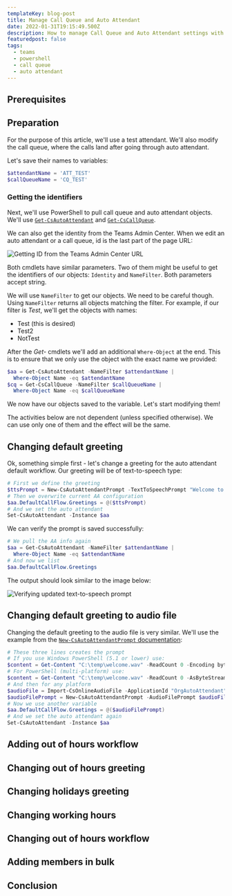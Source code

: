 ```yaml
---
templateKey: blog-post
title: Manage Call Queue and Auto Attendant
date: 2022-01-31T19:15:49.500Z
description: How to manage Call Queue and Auto Attendant settings with PowerShell
featuredpost: false
tags:
  - teams
  - powershell
  - call queue
  - auto attendant
---
```

## Prerequisites

## Preparation

For the purpose of this article, we'll use a test attendant. We'll also modify the call queue, where the calls land after going through auto attendant.

Let's save their names to variables:

```powershell
$attendantName = 'ATT_TEST'
$callQueueName = 'CQ_TEST'
```

### Getting the identifiers

Next, we'll use PowerShell to pull call queue and auto attendant objects. We'll use [`Get-CsAutoAttendant`](https://docs.microsoft.com/en-us/powershell/module/skype/get-csautoattendant?view=skype-ps) and [`Get-CsCallQueue`](https://docs.microsoft.com/en-us/powershell/module/skype/get-cscallqueue?view=skype-ps). 

<Tip>

We can also get the identity from the Teams Admin Center. When we edit an auto attendant or a call queue, id is the last part of the page URL:

![](../../img/aa-cq-management-getting-id.png "Getting ID from the Teams Admin Center URL")

</Tip>

Both cmdlets have similar parameters. Two of them might be useful to get the identifiers of our objects: `Identity` and `NameFilter`. Both parameters accept string.

We will use `NameFilter` to get our objects. We need to be careful though. Using `NameFilter` returns all objects matching the filter. For example, if our filter is *Test*, we'll get the objects with names:

* Test (this is desired)
* Test2
* NotTest

After the *Get-* cmdlets we'll add an additional `Where-Object` at the end. This is to ensure that we only use the object with the exact name we provided:

```powershell
$aa = Get-CsAutoAttendant -NameFilter $attendantName |
  Where-Object Name -eq $attendantName
$cq = Get-CsCallQueue -NameFilter $callQueueName |
  Where-Object Name -eq $callQueueName
```

We now have our objects saved to the variable. Let's start modifying them!

<Tip>

The activities below are not dependent (unless specified otherwise). We can use only one of them and the effect will be the same.

</Tip>

## Changing default greeting

Ok, something simple first - let's change a greeting for the auto attendant default workflow. Our greeting will be of text-to-speech type:

```powershell
# First we define the greeting
$ttsPrompt = New-CsAutoAttendantPrompt -TextToSpeechPrompt "Welcome to Contoso!"
# Then we overwrite current AA configuration
$aa.DefaultCallFlow.Greetings = @($ttsPrompt)
# And we set the auto attendant
Set-CsAutoAttendant -Instance $aa
```

We can verify the prompt is saved successfully:

```powershell
# We pull the AA info again
$aa = Get-CsAutoAttendant -NameFilter $attendantName |
  Where-Object Name -eq $attendantName
# And now we list
$aa.DefaultCallFlow.Greetings
```

The output should look similar to the image below:

![](../../img/20220202-212929-rdgkk5ibpn.png "Verifying updated text-to-speech prompt")

## Changing default greeting to audio file

Changing the default greeting to the audio file is very similar. We'll use the example from the [`New-CsAutoAttendantPrompt` documentation](https://docs.microsoft.com/en-us/powershell/module/skype/new-csautoattendantprompt?view=skype-ps):

```powershell
# These three lines creates the prompt
# If you use Windows PowerShell (5.1 or lower) use:
$content = Get-Content "C:\temp\welcome.wav" -ReadCount 0 -Encoding byte
# For PowerShell (multi-platform) use:
$content = Get-Content "C:\temp\welcome.wav" -ReadCount 0 -AsByteStream
# And then for any platform
$audioFile = Import-CsOnlineAudioFile -ApplicationId "OrgAutoAttendant" -FileName "hello.wav" -Content $content
$audioFilePrompt = New-CsAutoAttendantPrompt -AudioFilePrompt $audioFile
# Now we use another variable
$aa.DefaultCallFlow.Greetings = @($audioFilePrompt)
# And we set the auto attendant again
Set-CsAutoAttendant -Instance $aa
```

## Adding out of hours workflow



## Changing out of hours greeting



## Changing holidays greeting

## Changing working hours

## Changing out of hours workflow

## Adding members in bulk

## Conclusion